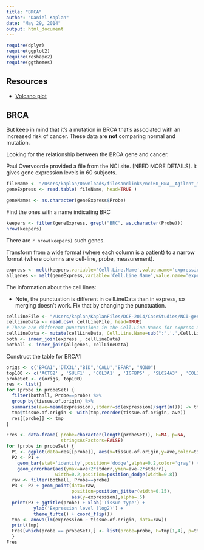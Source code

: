 ```yaml
---
title: "BRCA"
author: "Daniel Kaplan"
date: "May 29, 2014"
output: html_document
---
```


```r
require(dplyr)
require(ggplot2)
require(reshape2)
require(ggthemes)
```

## Resources

* [Volcano plot](http://www.r-bloggers.com/using-volcano-plots-in-r-to-visualize-microarray-and-rna-seq-results/?utm_source=feedburner&utm_medium=email&utm_campaign=Feed%3A+RBloggers+%28R+bloggers%29)

## BRCA

But keep in mind that it's a mutation in BRCA that's associated with an increased risk of cancer.  These data are **not** comparing normal and mutation.

Looking for the relationship between the BRCA gene and cancer.

Paul Overvoorde provided a file from the NCI site.  [NEED MORE DETAILS].  It gives gene expression levels in 60 subjects.  

```r
fileName <- "/Users/kaplan/Downloads/filesandlinks/nci60_RNA__Agilent_mRNA_log2.txt/nci60_RNA__Agilent_mRNA_log2.txt"
geneExpress <- read.table( fileName, head=TRUE )
```

```r
geneNames <- as.character(geneExpress$Probe)
```

Find the ones with a name indicating BRC
```r
keepers <- filter(geneExpress, grepl("BRC", as.character(Probe)))
nrow(keepers)
```
There are `r nrow(keepers)` such genes.

Transform from a wide format (where each column is a patient) to a narrow format (where columns are cell-line, probe, measurement).
```r
express <- melt(keepers,variable='Cell.Line.Name',value.name='expression')
allgenes <- melt(geneExpress,variable='Cell.Line.Name',value.name='expression' )
```

The information about the cell lines:

* Note, the punctuation is different in cellLineData than in express, so merging  doesn't work.  Fix that by changing the punctuation.
```r
cellLineFile <- "/Users/kaplan/KaplanFiles/DCF-2014/CaseStudies/NCI-gene/nci60_cellline_metadata.csv"
cellLineData <- read.csv( cellLineFile, head=TRUE)
# There are different punctuations in the Cell.Line.Names for express and cellLineData.
cellLineData <- mutate(cellLineData, Cell.Line.Name=sub(":",'.',Cell.Line.Name))
both <- inner_join(express , cellLineData)
bothall <- inner_join(allgenes, cellLineData)
```

Construct the table for BRCA1

```r
origs <- c('BRCA1','DTX3L',"BID","CALU","BFAR", "NONO")
top100 <- c('ACTG2' , 'SULF1' , 'COL3A1' , 'IGFBP5' , 'SLC24A3' , 'COL1A2' , 'LUM' , 'SPARC' , 'POSTN' , 'CXCL1' , 'A_23_P37685' , 'MGC16121' , 'UCHL1' , 'A_23_P203120' , 'ALDH2' , 'DCN' , 'DPYSL3' , 'CPXM2' , 'WISP1' , 'CDKN2A' , 'FEZ1' , 'CBS' , 'A_24_P372189' , 'CDCP1' , 'C10orf58' , 'CNN1' , 'A_32_P74409' , 'SYNPO2' , 'CDCP1' , 'WNT5A' , 'A_23_P305292' , 'KIAA0746' , 'COL1A1' , 'CDH11' , 'A_24_P299474' , 'GPR110' , 'A_23_P36226' , 'A_32_P214011' , 'A_23_P217901' , 'SPOCK1' , 'ACTA2' , 'KRT19' , 'A_24_P563966' , 'KRT17' , 'CXCL12' , 'KCNG1' , 'HSPB2' , 'VCX2' , 'FAP' , 'MRVI1' , 'TSHZ3' , 'ADAMTS4' , 'COL3A1' , 'OLFML3' , 'IFITM1' , 'RIMS2' , 'C19orf33' , 'BST2' , 'DPYSL3' , 'C11orf41' , 'VCX' , 'C5orf23' , 'CSTA' , 'ROBO1' , 'FOXD1' , 'IGFBP5' , 'CD248' , 'MX1' , 'ZNF469' , 'PLAC8' , 'ADFP' , 'APCDD1L' , 'CDH13' , 'CTHRC1' , 'SAA1' , 'A_32_P55241' , 'TMEM98' , 'COX7A1' , 'CST6' , 'A_23_P206741' , 'FAM101B' , 'A_32_P96752' , 'FKBP10' , 'BDKRB1' , 'A_24_P691826' , 'A_24_P887857' , 'VCX3A' , 'PCSK9' , 'ADAMTS5' , 'CTAG1A' , 'SIPA1L2' , 'A_24_P828496' , 'ROBO3' , 'G0S2' , 'KCNMA1' , 'ITGA8' , 'PLAC8' , 'PRAME' , 'PTGIS' , 'MAGEA2B' )
probeSet <- c(origs, top100)
res <- list()
for (probe in probeSet) {
  filter(bothall, Probe==probe) %>% 
  group_by(tissue.of.origin) %>% 
  summarize(ave=mean(expression),stderr=sd(expression)/sqrt(n())) -> tmp
  tmp$tissue.of.origin <- with(tmp,reorder(tissue.of.origin,-ave))
  res[[probe]] <- tmp
}
```

```r
Fres <- data.frame( probe=character(length(probeSet)), F=NA, p=NA,
                    stringsAsFactors=FALSE)
for (probe in probeSet) {
  P1 <- ggplot(data=res[[probe]], aes(x=tissue.of.origin,y=ave,color=tissue.of.origin)) 
  P2 <- P1 + 
    geom_bar(stat='identity',position='dodge',alpha=0.2,color='gray') +
    geom_errorbar(aes(ymax=ave+2*stderr,ymin=ave-2*stderr),
                  width=0.2,position=position_dodge(width=0.8))
  raw <- filter(bothall, Probe==probe)
  P3 <- P2 + geom_point(data=raw,
                        position=position_jitter(width=0.15),
                        aes(y=expression),alpha=.5)
  print(P3 + ggtitle(probe) + xlab('Tissue type') +
          ylab('Expression level (log2)') +
          theme_tufte() + coord_flip())
  tmp <- anova(lm(expression ~ tissue.of.origin, data=raw))
  print(tmp)
  Fres[which(probe == probeSet),] <- list(probe=probe, F=tmp[1,4], p=tmp[1,5] )
  }
Fres
```
